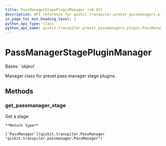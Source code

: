 ```yaml
---
title: PassManagerStagePluginManager (v0.42)
description: API reference for qiskit.transpiler.preset_passmanagers.plugin.PassManagerStagePluginManager in qiskit v0.42
in_page_toc_min_heading_level: 1
python_api_type: class
python_api_name: qiskit.transpiler.preset_passmanagers.plugin.PassManagerStagePluginManager
---
```


# PassManagerStagePluginManager

<Class id="qiskit.transpiler.preset_passmanagers.plugin.PassManagerStagePluginManager" isDedicatedPage={true} github="https://github.com/qiskit/qiskit/tree/stable/0.23/qiskit/transpiler/preset_passmanagers/plugin.py" signature="PassManagerStagePluginManager" modifiers="class">
  Bases: `object`

  Manager class for preset pass manager stage plugins.

  ## Methods

  <span id="qiskit-transpiler-preset-passmanagers-plugin-passmanagerstagepluginmanager-get-passmanager-stage" />

  ### get\_passmanager\_stage

  <Function id="qiskit.transpiler.preset_passmanagers.plugin.PassManagerStagePluginManager.get_passmanager_stage" signature="PassManagerStagePluginManager.get_passmanager_stage(stage_name, plugin_name, pm_config, optimization_level=None)">
    Get a stage

    **Return type**

    [`PassManager`](qiskit.transpiler.PassManager "qiskit.transpiler.passmanager.PassManager")
  </Function>
</Class>

